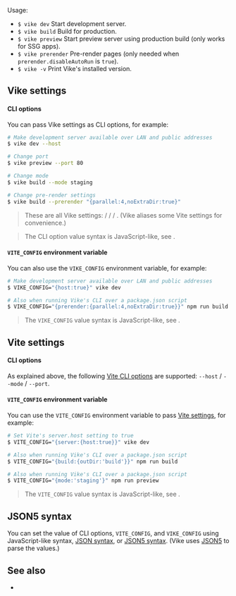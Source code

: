 
Usage:
- `$ vike dev` Start development server.
- `$ vike build` Build for production.
- `$ vike preview` Start preview server using production build (only works for <Link href="/glossary#ssg">SSG apps</Link>).
- `$ vike prerender` <Link href="/pre-rendering">Pre-render</Link> pages (only needed when <Link href="/prerender#disableautorun">`prerender.disableAutoRun`</Link> is `true`).
- `$ vike -v` Print Vike's installed version.


## Vike settings

#### CLI options

You can pass <Link href="/settings">Vike settings</Link> as CLI options, for example:

```bash
# Make development server available over LAN and public addresses
$ vike dev --host

# Change port
$ vike preview --port 80

# Change mode
$ vike build --mode staging

# Change pre-render settings
$ vike build --prerender "{parallel:4,noExtraDir:true}"
```

> These are all Vike settings: <Link href="/host" noBreadcrumb /> / <Link href="/port" noBreadcrumb /> / <Link href="/mode" noBreadcrumb /> / <Link href="/prerender" noBreadcrumb />. (Vike aliases some Vite settings for convenience.)

> The CLI option value syntax is JavaScript-like, see <Link href="#json5-syntax" />.

#### `VITE_CONFIG` environment variable

You can also use the `VIKE_CONFIG` environment variable, for example:

```bash
# Make development server available over LAN and public addresses
$ VIKE_CONFIG="{host:true}" vike dev

# Also when running Vike's CLI over a package.json script
$ VIKE_CONFIG="{prerender:{parallel:4,noExtraDir:true}}" npm run build
```

> The `VIKE_CONFIG` value syntax is JavaScript-like, see <Link href="#json5-syntax" />.


## Vite settings

#### CLI options

As explained <Link href="#vike-settings">above</Link>, the following [Vite CLI options](https://vite.dev/guide/cli) are supported: `--host` / `--mode` / `--port`.

#### `VITE_CONFIG` environment variable

You can use the `VITE_CONFIG` environment variable to pass [Vite settings](https://vite.dev/config/), for example:

```bash
# Set Vite's server.host setting to true
$ VITE_CONFIG="{server:{host:true}}" vike dev

# Also when running Vike's CLI over a package.json script
$ VITE_CONFIG="{build:{outDir:'build'}}" npm run build

# Also when running Vike's CLI over a package.json script
$ VITE_CONFIG="{mode:'staging'}" npm run preview
```

> The `VITE_CONFIG` value syntax is JavaScript-like, see <Link href="#json5-syntax" />.


## JSON5 syntax

You can set the value of CLI options, `VITE_CONFIG`, and `VIKE_CONFIG` using JavaScript-like syntax, [JSON syntax](https://json.org/example.html), or [JSON5 syntax](https://json5.org/#example). (Vike uses [JSON5](https://json5.org) to parse the values.)


## See also

- <Link href="/api" />
